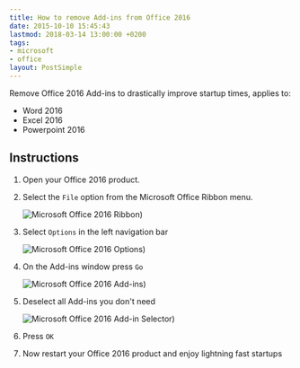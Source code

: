 ```yaml
---
title: How to remove Add-ins from Office 2016
date: 2015-10-10 15:45:43
lastmod: 2018-03-14 13:00:00 +0200
tags:
- microsoft
- office
layout: PostSimple
---
```

Remove Office 2016 Add-ins to drastically improve startup times, applies to:

- Word 2016
- Excel 2016
- Powerpoint 2016

## Instructions

1. Open your Office 2016 product.

2. Select the `File` option from the Microsoft Office Ribbon menu.

   ![Microsoft Office 2016 Ribbon](/static/images/blog/2015/10/how-to-remove-add-ins-from-office-2016/office-2016-ribbon.png))

3. Select `Options` in the left navigation bar

   ![Microsoft Office 2016 Options](/static/images/blog/2015/10/how-to-remove-add-ins-from-office-2016/office-2016-options.png))

4. On the Add-ins window press `Go`

   ![Microsoft Office 2016 Add-ins](/static/images/blog/2015/10/how-to-remove-add-ins-from-office-2016/office-2016-add-ins.png))

5. Deselect all Add-ins you don't need

   ![Microsoft Office 2016 Add-in Selector](/static/images/blog/2015/10/how-to-remove-add-ins-from-office-2016/office-2016-add-in-selector.png))

6. Press `OK`

7. Now restart your Office 2016 product and enjoy lightning fast startups
